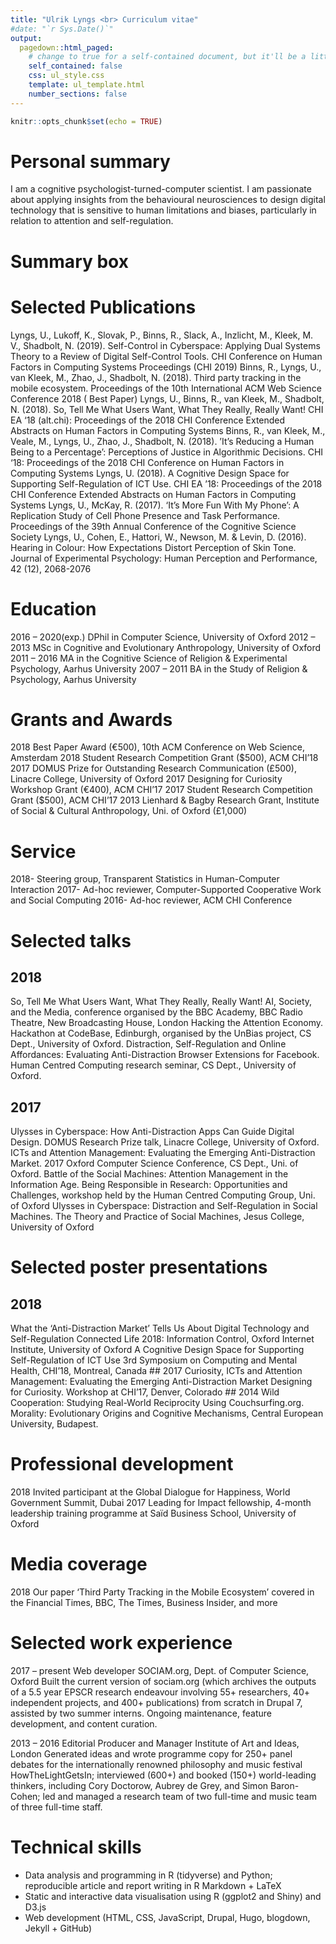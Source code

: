 ```yaml
---
title: "Ulrik Lyngs <br> Curriculum vitae"
#date: "`r Sys.Date()`"
output:
  pagedown::html_paged:
    # change to true for a self-contained document, but it'll be a litte slower for Pandoc to render
    self_contained: false
    css: ul_style.css
    template: ul_template.html
    number_sections: false
---
```


```r
knitr::opts_chunk$set(echo = TRUE)
```

# Personal summary {.summary}
I am a cognitive psychologist-turned-computer scientist. I am passionate about applying insights from the behavioural neurosciences to design digital technology that is sensitive to human limitations and biases, particularly in relation to attention and self-regulation.

# Summary box {.box}

# Selected Publications {.publications}
Lyngs, U., Lukoff, K., Slovak, P., Binns, R., Slack, A., Inzlicht, M., Kleek, M. V., Shadbolt, N. (2019). Self-Control in Cyberspace: Applying Dual Systems Theory to a Review of Digital Self-Control Tools. CHI Conference on Human Factors in Computing Systems Proceedings 
(CHI 2019)
Binns, R., Lyngs, U., van Kleek, M., Zhao, J., Shadbolt, N. (2018). Third party tracking in the mobile ecosystem. Proceedings of the 10th International ACM Web Science Conference 2018 (  Best Paper)
Lyngs, U., Binns, R., van Kleek, M., Shadbolt, N. (2018). So, Tell Me What Users Want, What They Really, Really Want! CHI EA '18 (alt.chi): Proceedings of the 2018 CHI Conference Extended Abstracts on Human Factors in Computing Systems
Binns, R., van Kleek, M., Veale, M., Lyngs, U., Zhao, J., Shadbolt, N. (2018). 'It's Reducing a Human Being to a Percentage': Perceptions of Justice in Algorithmic Decisions. CHI '18: Proceedings of the 2018 CHI Conference on Human Factors in Computing Systems
Lyngs, U. (2018). A Cognitive Design Space for Supporting Self-Regulation of ICT Use. 
CHI EA ’18: Proceedings of the 2018 CHI Conference Extended Abstracts on Human Factors in Computing Systems
Lyngs, U., McKay, R. (2017). ‘It’s More Fun With My Phone’: A Replication Study of Cell Phone Presence and Task Performance. Proceedings of the 39th Annual Conference of the Cognitive Science Society
Lyngs, U., Cohen, E., Hattori, W., Newson, M. & Levin, D. (2016). Hearing in Colour: How Expectations Distort Perception of Skin Tone. Journal of Experimental Psychology: Human Perception and Performance, 42 (12), 2068-2076

# Education {.education}
2016 – 2020(exp.) DPhil in Computer Science, University of Oxford
2012 – 2013	MSc in Cognitive and Evolutionary Anthropology, University of Oxford
2011 – 2016	MA in the Cognitive Science of Religion & Experimental Psychology, Aarhus University
2007 – 2011	BA in the Study of Religion & Psychology, Aarhus University

# Grants and Awards {.grants}
2018	Best Paper Award (€500), 10th ACM Conference on Web Science, Amsterdam 
2018	Student Research Competition Grant ($500), ACM CHI'18
2017	DOMUS Prize for Outstanding Research Communication (£500), Linacre College, University of Oxford
2017	Designing for Curiosity Workshop Grant (€400), ACM CHI'17
2017	Student Research Competition Grant ($500), ACM CHI'17
2013	Lienhard & Bagby Research Grant, Institute of Social & Cultural Anthropology, Uni. of Oxford (£1,000)

# Service {.service}
2018-	Steering group, Transparent Statistics in Human-Computer Interaction
2017-	Ad-hoc reviewer, Computer-Supported Cooperative Work and Social Computing 
2016-	Ad-hoc reviewer, ACM CHI Conference


# Selected talks {.talks}
## 2018
So, Tell Me What Users Want, What They Really, Really Want! AI, Society, and the Media, conference organised by the BBC Academy, BBC Radio Theatre, New Broadcasting House, London
Hacking the Attention Economy. Hackathon at CodeBase, Edinburgh, organised by the UnBias project, CS Dept., University of Oxford.
Distraction, Self-Regulation and Online Affordances: Evaluating Anti-Distraction Browser Extensions for Facebook. Human Centred Computing research seminar, CS Dept., University of Oxford.

## 2017
Ulysses in Cyberspace: How Anti-Distraction Apps Can Guide Digital Design. DOMUS Research Prize talk, Linacre College, University of Oxford.
ICTs and Attention Management: Evaluating the Emerging Anti-Distraction Market. 2017 Oxford Computer Science Conference, CS Dept., Uni. of Oxford.
Battle of the Social Machines: Attention Management in the Information Age. Being Responsible in Research: Opportunities and Challenges, workshop held by the Human Centred Computing Group, Uni. of Oxford
Ulysses in Cyberspace: Distraction and Self-Regulation in Social Machines. The Theory and Practice of Social Machines, Jesus College, University of Oxford


# Selected poster presentations {.posters}
## 2018
What the ‘Anti-Distraction Market’ Tells Us About Digital Technology and Self-Regulation Connected Life 2018: Information Control, Oxford Internet Institute, University of Oxford
A Cognitive Design Space for Supporting Self-Regulation of ICT Use  3rd Symposium on Computing and Mental Health, CHI’18, Montreal, Canada
## 2017
Curiosity, ICTs and Attention Management: Evaluating the Emerging Anti-Distraction Market Designing for Curiosity. Workshop at CHI’17, Denver, Colorado
## 2014
Wild Cooperation: Studying Real-World Reciprocity Using Couchsurfing.org. Morality: Evolutionary Origins and Cognitive Mechanisms, Central European University, Budapest.


# Professional development {.prof-dev}
2018	Invited participant at the Global Dialogue for Happiness, 
World Government Summit, Dubai 
2017	Leading for Impact fellowship, 4-month leadership training programme at Saïd Business School, University of Oxford


# Media coverage {.media}
2018	Our paper ‘Third Party Tracking in the Mobile Ecosystem’ covered in the Financial Times, BBC, The Times, Business Insider, and more 

# Selected work experience {.work}
2017 – present
Web developer
SOCIAM.org, Dept. of Computer Science, Oxford
Built the current version of sociam.org (which archives the outputs of a 5.5 year EPSCR research endeavour involving 55+ researchers, 40+ independent projects, and 400+ publications) from scratch in Drupal 7, assisted by two summer interns. Ongoing maintenance, feature development, and content curation.

2013 – 2016
Editorial Producer and Manager
Institute of Art and Ideas, London
Generated ideas and wrote programme copy for 250+ panel debates for the internationally renowned philosophy and music festival HowTheLightGetsIn; interviewed (600+) and booked (150+) world-leading thinkers, including Cory Doctorow, Aubrey  de Grey, and Simon Baron-Cohen; led and managed a research team of two full-time and music team of three full-time staff.

# Technical skills {.technical}
-	Data analysis and programming in R (tidyverse) and Python; reproducible article and report writing in R Markdown + LaTeX
-	Static and interactive data visualisation using R (ggplot2 and Shiny) and D3.js
-	Web development (HTML, CSS, JavaScript, Drupal, Hugo, blogdown, Jekyll + GitHub)
